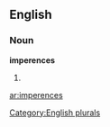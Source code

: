 
==English==

===Noun===
'''imperences'''

# {{plural of|[[imperence]]}}

[[Category:English plurals]]

[[ar:imperences]]